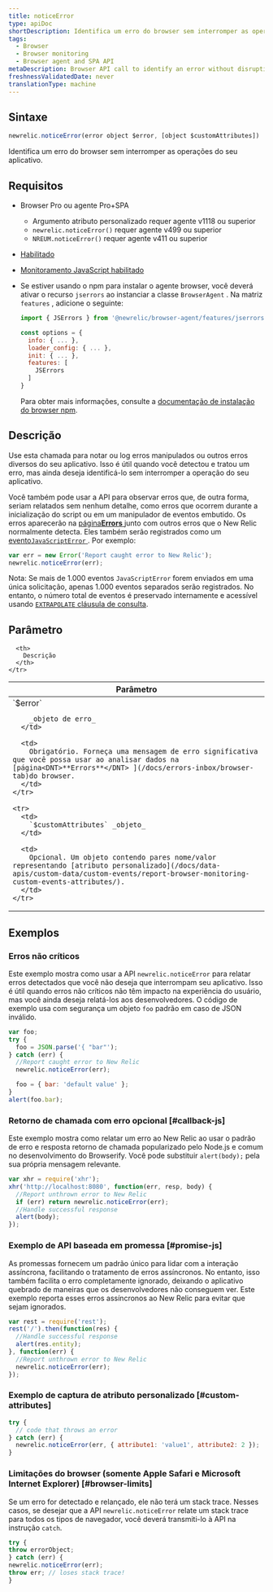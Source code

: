 ```yaml
---
title: noticeError
type: apiDoc
shortDescription: Identifica um erro do browser sem interromper as operações do seu aplicativo.
tags:
  - Browser
  - Browser monitoring
  - Browser agent and SPA API
metaDescription: Browser API call to identify an error without disrupting your app's operations.
freshnessValidatedDate: never
translationType: machine
---
```


## Sintaxe

```js
newrelic.noticeError(error object $error, [object $customAttributes])
```

Identifica um erro do browser sem interromper as operações do seu aplicativo.

## Requisitos

* Browser Pro ou agente Pro+SPA

  * Argumento atributo personalizado requer agente v1118 ou superior
  * `newrelic.noticeError()` requer agente v499 ou superior
  * `NREUM.noticeError()` requer agente v411 ou superior

* [Habilitado<InlinePopover type="browser"/>](/docs/browser/new-relic-browser/getting-started/browser-settings)

* [Monitoramento JavaScript habilitado](/docs/browser/new-relic-browser/browser-pro-features/javascript-errors-page-detect-analyze-errors)

* Se estiver usando o npm para instalar o agente browser, você deverá ativar o recurso `jserrors` ao instanciar a classe `BrowserAgent` . Na matriz `features` , adicione o seguinte:

  ```js
  import { JSErrors } from '@newrelic/browser-agent/features/jserrors';

  const options = {
    info: { ... },
    loader_config: { ... },
    init: { ... },
    features: [
      JSErrors
    ]
  }
  ```

  Para obter mais informações, consulte a [documentação de instalação do browser npm](https://www.npmjs.com/package/@newrelic/browser-agent#new-relic-browser-agent).

## Descrição

Use esta chamada para notar ou log erros manipulados ou outros erros diversos do seu aplicativo. Isso é útil quando você detectou e tratou um erro, mas ainda deseja identificá-lo sem interromper a operação do seu aplicativo.

Você também pode usar a API para observar erros que, de outra forma, seriam relatados sem nenhum detalhe, como erros que ocorrem durante a inicialização do script ou em um manipulador de eventos embutido. Os erros aparecerão na [página<DNT>**Errors**</DNT> ](/docs/errors-inbox/browser-tab)junto com outros erros que o New Relic normalmente detecta. Eles também serão registrados como um [evento`JavaScriptError` ](/attribute-dictionary/?event=JavaScriptError). Por exemplo:

```js
var err = new Error('Report caught error to New Relic');
newrelic.noticeError(err);
```

Nota: Se mais de 1.000 eventos `JavaScriptError` forem enviados em uma única solicitação, apenas 1.000 eventos separados serão registrados. No entanto, o número total de eventos é preservado internamente e acessível usando [`EXTRAPOLATE` cláusula de consulta](/docs/query-your-data/nrql-new-relic-query-language/get-started/nrql-syntax-clauses-functions/#extrapolate).

## Parâmetro

<table>
  <thead>
    <tr>
      <th width="30%">
        Parâmetro
      </th>

      <th>
        Descrição
      </th>
    </tr>
  </thead>

  <tbody>
    <tr>
      <td>
        `$error`

        _objeto de erro_
      </td>

      <td>
        Obrigatório. Forneça uma mensagem de erro significativa que você possa usar ao analisar dados na [página<DNT>**Errors**</DNT> ](/docs/errors-inbox/browser-tab)do browser.
      </td>
    </tr>

    <tr>
      <td>
        `$customAttributes` _objeto_
      </td>

      <td>
        Opcional. Um objeto contendo pares nome/valor representando [atributo personalizado](/docs/data-apis/custom-data/custom-events/report-browser-monitoring-custom-events-attributes/).
      </td>
    </tr>
  </tbody>
</table>

## Exemplos

### Erros não críticos

Este exemplo mostra como usar a API `newrelic.noticeError` para relatar erros detectados que você não deseja que interrompam seu aplicativo. Isso é útil quando erros não críticos não têm impacto na experiência do usuário, mas você ainda deseja relatá-los aos desenvolvedores. O código de exemplo usa com segurança um objeto `foo` padrão em caso de JSON inválido.

```js
var foo;
try {
  foo = JSON.parse('{ "bar"');
} catch (err) {
  //Report caught error to New Relic
  newrelic.noticeError(err);

  foo = { bar: 'default value' };
}
alert(foo.bar);
```

### Retorno de chamada com erro opcional [#callback-js]

Este exemplo mostra como relatar um erro ao New Relic ao usar o padrão de erro e resposta retorno de chamada popularizado pelo Node.js e comum no desenvolvimento do Browserify. Você pode substituir `alert(body);` pela sua própria mensagem relevante.

```js
var xhr = require('xhr');
xhr('http://localhost:8080', function(err, resp, body) {
  //Report unthrown error to New Relic
  if (err) return newrelic.noticeError(err);
  //Handle successful response
  alert(body);
});
```

### Exemplo de API baseada em promessa [#promise-js]

As promessas fornecem um padrão único para lidar com a interação assíncrona, facilitando o tratamento de erros assíncronos. No entanto, isso também facilita o erro completamente ignorado, deixando o aplicativo quebrado de maneiras que os desenvolvedores não conseguem ver. Este exemplo reporta esses erros assíncronos ao New Relic para evitar que sejam ignorados.

```js
var rest = require('rest');
rest('/').then(function(res) {
  //Handle successful response
  alert(res.entity);
}, function(err) {
  //Report unthrown error to New Relic
  newrelic.noticeError(err);
});
```

### Exemplo de captura de atributo personalizado [#custom-attributes]

```js
try {
  // code that throws an error
} catch (err) {
  newrelic.noticeError(err, { attribute1: 'value1', attribute2: 2 });
}
```

### Limitações do browser (somente Apple Safari e Microsoft Internet Explorer) [#browser-limits]

Se um erro for detectado e relançado, ele não terá um stack trace. Nesses casos, se desejar que a API `newrelic.noticeError` relate um stack trace para todos os tipos de navegador, você deverá transmiti-lo à API na instrução `catch`.

```js
try {
throw errorObject;
} catch (err) {
newrelic.noticeError(err);
throw err; // loses stack trace!
}
```